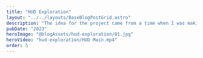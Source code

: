 ```yaml
---
title: "HUD Exploration"
layout: "../../layouts/BaseBlogPostGrid.astro"
description: "The idea for the project came from a time when I was making similar animations in MotionVFX. The topic turned out to be so interesting that I decided to make a longer animation of something like an intro, an animation with a beginning and an end. It was quite a challenge to create a glowing screen effect and create discernible RGB LEDs."
pubDate: "2023"
heroImage: "@blogAssets/hud-exploration/01.jpg"
heroVideo: "hud-exploration/HUD Main.mp4"
order: 5
---
```



<BaseBlogHeadTile
  index="1"
  title={frontmatter.title}
  date={frontmatter.pubDate}
  text="The idea for the project came from a time when I was making similar animations in MotionVFX. The topic turned out to be so interesting that I decided to make a longer animation of something like an intro, an animation with a beginning and an end.
It was quite a challenge to create a glowing screen effect and create discernible RGB LEDs."
  gridPosition="1/1/1/4"
/>

<BaseBlogImage
  src="hud-exploration/05.jpg"
  index={1}
  gridPosition="2/1/2/1"
/>

<BaseBlogImage
  src="hud-exploration/01.jpg"
  index={1}
  gridPosition="2/2/2/2"
/>

<BaseBlogImage
  src="hud-exploration/02.jpg"
  index={1}
  gridPosition="2/1/2/1"
/>

<BaseBlogImage
  src="hud-exploration/03.jpg"
  index={1}
  gridPosition="2/2/2/2"
/>

<BaseBlogImage
  src="hud-exploration/04.jpg"
  index={1}
  gridPosition="2/3/2/3"
/>

<BaseBlogImage
  src="hud-exploration/06.jpeg"
  index={1}
  gridPosition="3/2/3/2"
/>

<BaseBlogVideo
  src="hud-exploration/HUD 1.mp4"
  index={2}
  gridPosition="4/1/4/4"
/>

<BaseBlogVideo
  src="hud-exploration/HUD 2.mp4"
  index={2}
  gridPosition="5/1/5/4"
/>

<BaseBlogVideo
  src="hud-exploration/HUD 3.m4v"
  index={2}
  gridPosition="6/1/6/4"
/>
